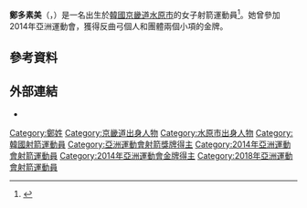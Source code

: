 {{MedalTableTop}}
{{MedalCountry|{{KOR}}}}
{{MedalSport|女子射箭}}
{{MedalCompetition|[[亞洲室內運動會|亞洲室內運動會]]}}
{{MedalGold|[[2009年亞洲室內運動會|2009年 河內]]|[[2009年亞洲室內運動會室內射箭比賽|團體]]}}
{{MedalCompetition|[[世界射箭錦標賽|世界射箭錦標賽]]}}
{{MedalBronze|[[2011年世界射箭錦標賽|2011年 都靈]]|團體}}
{{MedalCompetition|[[射箭世界杯|射箭世界杯]]}}
{{MedalGold|[[2011年射箭世界盃|2011年 伊斯坦堡]]|混合團體}}
{{MedalCompetition|[[夏季世界大學運動會|夏季世界大學運動會]]}}
{{MedalGold|[[2011年夏季世界大學生運動會|2011年 深圳]]|[[2011年夏季世界大學運動會射箭比賽|團體]]}}
{{MedalSilver|[[2011年夏季世界大學生運動會|2011年 深圳]]|[[2011年夏季世界大學運動會射箭比賽|個人]]}}
{{MedalCompetition|[[亞洲射箭錦標賽|亞洲射箭錦標賽]]}}
{{MedalGold|[[2013年亞洲射箭錦標賽|2013年 台北]]|團體}}
{{MedalSilver|[[2013年亞洲射箭錦標賽|2013年 台北]]|個人}}
{{MedalCompetition|亞洲運動會}}
{{MedalGold|[[2014年亞洲運動會|2014年 仁川]]|[[2014年亞洲運動會射箭比賽|個人]]}}
{{MedalGold|[[2014年亞洲運動會|2014年 仁川]]|[[2014年亞洲運動會射箭比賽|團體]]}}
{{MedalBottom}}
{{世大運獎牌記錄
|項目=射箭
|a1=2011
|b1=2
|c1=女子反曲弓
|a2=2011
|b2=1
|c2=女子反曲弓團體
}}
'''鄭多素美'''（{{lang-ko|'''정다소미'''}}，{{bd|1990年|11月23日||}}）是一名出生於[[韓國|韓國]][[京畿道|京畿道]][[水原市|水原市]]的女子射箭運動員<ref>{{cite web |url=http://www.archery.org/content.asp?me_id=4321&cnt_id=6535 |title=ARCHERS > The Athlete of the Week |publisher=Archery.org |date= |accessdate=2013-05-28 |deadurl=yes |archiveurl=https://web.archive.org/web/20120911002120/http://www.archery.org/content.asp?me_id=4321&cnt_id=6535 |archivedate=2012-09-11 }}</ref>。她曾參加2014年亞洲運動會，獲得反曲弓個人和團體兩個小項的金牌。

== 參考資料 ==
{{Reflist}}

== 外部連結 ==
*{{Facebook page|dasomi.jung}}

{{DEFAULTSORT:Jung, Dasomi}}
[[Category:鄭姓|Category:鄭姓]]
[[Category:京畿道出身人物|Category:京畿道出身人物]]
[[Category:水原市出身人物|Category:水原市出身人物]]
[[Category:韓國射箭運動員|Category:韓國射箭運動員]]
[[Category:亞洲運動會射箭獎牌得主|Category:亞洲運動會射箭獎牌得主]]
[[Category:2014年亞洲運動會射箭運動員|Category:2014年亞洲運動會射箭運動員]]
[[Category:2014年亞洲運動會金牌得主|Category:2014年亞洲運動會金牌得主]]
[[Category:2018年亞洲運動會射箭運動員|Category:2018年亞洲運動會射箭運動員]]